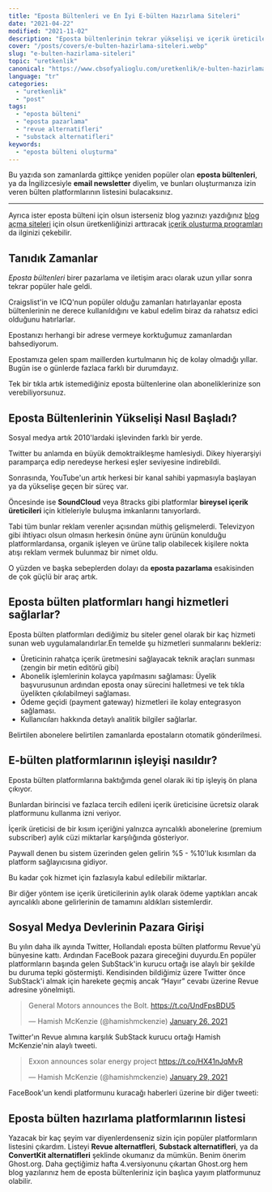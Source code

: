 ```yaml
---
title: "Eposta Bültenleri ve En İyi E-bülten Hazırlama Siteleri"
date: "2021-04-22"
modified: "2021-11-02"
description: "Eposta bültenlerinin tekrar yükselişi ve içerik üreticileri için en iyi e-bülten hazırlama sitelerinin listesi"
cover: "/posts/covers/e-bulten-hazirlama-siteleri.webp"
slug: "e-bulten-hazirlama-siteleri"
topic: "uretkenlik"
canonical: "https://www.cbsofyalioglu.com/uretkenlik/e-bulten-hazirlama-siteleri/"
language: "tr"
categories:
  - "uretkenlik"
  - "post"
tags:
  - "eposta bülteni"
  - "eposta pazarlama"
  - "revue alternatifleri"
  - "substack alternatifleri"
keywords:
  - "eposta bülteni oluşturma"
---
```


Bu yazıda son zamanlarda gittikçe yeniden popüler olan **eposta bültenleri**, ya da İngilizcesiyle **email newsletter** diyelim, ve bunları oluşturmanıza izin veren bülten platformlarının listesini bulacaksınız.

* * *

Ayrıca ister eposta bülteni için olsun isterseniz blog yazınızı yazdığınız [blog açma siteleri](https://www.cbsofyalioglu.com/blog-acmak/en-iyi-blog-siteleri/) için olsun üretkenliğinizi arttıracak [içerik oluşturma programları](https://www.cbsofyalioglu.com/uretkenlik/icerik-olusturma-programlari/) da ilginizi çekebilir.

## Tanıdık Zamanlar

*Eposta bültenleri* birer pazarlama ve iletişim aracı olarak uzun yıllar sonra tekrar popüler hale geldi.

Craigslist'in ve ICQ'nun popüler olduğu zamanları hatırlayanlar eposta bültenlerinin ne derece kullanıldığını ve kabul edelim biraz da rahatsız edici olduğunu hatırlarlar.

Epostanızı herhangi bir adrese vermeye korktuğumuz zamanlardan bahsediyorum.

Epostamıza gelen spam maillerden kurtulmanın hiç de kolay olmadığı yıllar. Bugün ise o günlerde fazlaca farklı bir durumdayız.

Tek bir tıkla artık istemediğiniz eposta bültenlerine olan aboneliklerinize son verebiliyorsunuz.

## Eposta Bültenlerinin Yükselişi Nasıl Başladı?

Sosyal medya artık 2010'lardaki işlevinden farklı bir yerde.

Twitter bu anlamda en büyük demoktraikleşme hamlesiydi. Dikey hiyerarşiyi paramparça edip neredeyse herkesi eşler seviyesine indirebildi.

Sonrasında, YouTube'un artık herkesi bir kanal sahibi yapmasıyla başlayan ya da yükselişe geçen bir süreç var.

Öncesinde ise <b>SoundCloud</b> veya 8tracks gibi platformlar __bireysel içerik üreticileri__ için kitleleriyle buluşma imkanlarını tanıyorlardı.

Tabi tüm bunlar reklam verenler açısından müthiş gelişmelerdi. Televizyon gibi ihtiyacı olsun olmasın herkesin önüne aynı ürünün konulduğu platformlardansa, organik işleyen ve ürüne talip olabilecek kişilere nokta atışı reklam vermek bulunmaz bir nimet oldu.

O yüzden ve başka sebeplerden dolayı da **eposta pazarlama** esakisinden de çok güçlü bir araç artık.

## Eposta bülten platformları hangi hizmetleri sağlarlar?

Eposta bülten platformları dediğimiz bu siteler genel olarak bir kaç hizmeti sunan web uygulamalarıdırlar.En temelde şu hizmetleri sunmalarını bekleriz:

- Üreticinin rahatça içerik üretmesini sağlayacak teknik araçları sunması (zengin bir metin editörü gibi)
- Abonelik işlemlerinin kolayca yapılmasını sağlaması: Üyelik başvurusunun ardından eposta onay sürecini halletmesi ve tek tıkla üyelikten çıkılabilmeyi sağlaması.
- Ödeme geçidi (payment gateway) hizmetleri ile kolay entegrasyon sağlaması.
- Kullanıcıları hakkında detaylı analitik bilgiler sağlarlar.

Belirtilen abonelere belirtilen zamanlarda epostaların otomatik gönderilmesi.

## E-bülten platformlarının işleyişi nasıldır?


Eposta bülten platformlarına baktığımda genel olarak iki tip işleyiş ön plana çıkıyor.

Bunlardan birincisi ve fazlaca tercih edileni içerik üreticisine ücretsiz olarak platformunu kullanma izni veriyor.

İçerik üreticisi de bir kısım içeriğini yalnızca ayrıcalıklı abonelerine (premium subscriber) aylık cüzi miktarlar karşılığında gösteriyor.

Paywall denen bu sistem üzerinden gelen gelirin %5 - %10'luk kısımları da platform sağlayıcısına gidiyor.

Bu kadar çok hizmet için fazlasıyla kabul edilebilir miktarlar.

Bir diğer yöntem ise içerik üreticilerinin aylık olarak ödeme yaptıkları ancak ayrıcalıklı abone gelirlerinin de tamamını aldıkları sistemlerdir.

## Sosyal Medya Devlerinin Pazara Girişi

Bu yılın daha ilk ayında Twitter, Hollandalı eposta bülten platformu Revue'yü bünyesine kattı. Ardından FaceBook pazara gireceğini duyurdu.En popüler platformların başında gelen SubStack'in kurucu ortağı ise alaylı bir şekilde bu duruma tepki göstermişti. Kendisinden bildiğimiz üzere Twitter önce SubStack'i almak için harekete geçmiş ancak “Hayır” cevabı üzerine Revue adresine yönelmişti.

<blockquote className="twitter-tweet" data-dnt="true" data-theme="dark"><p lang="en" dir="ltr">General Motors announces the Bolt. <a href="https://t.co/UndFpsBDU5">https://t.co/UndFpsBDU5</a></p>&mdash; Hamish McKenzie (@hamishmckenzie) <a href="https://twitter.com/hamishmckenzie/status/1354168607287066624?ref_src=twsrc%5Etfw">January 26, 2021</a></blockquote> <script async src="https://platform.twitter.com/widgets.js" charSet="utf-8"></script>

Twitter'ın Revue alımına karşılık SubStack kurucu ortağı Hamish McKenzie'nin alaylı tweeti.

<blockquote className="twitter-tweet" data-theme="dark"><p lang="en" dir="ltr">Exxon announces solar energy project <a href="https://t.co/HX41nJqMvR">https://t.co/HX41nJqMvR</a></p>&mdash; Hamish McKenzie (@hamishmckenzie) <a href="https://twitter.com/hamishmckenzie/status/1354982869723185153?ref_src=twsrc%5Etfw">January 29, 2021</a></blockquote> <script async src="https://platform.twitter.com/widgets.js" charSet="utf-8"></script>
FaceBook'un kendi platformunu kuracağı haberleri üzerine bir diğer tweeti:

## Eposta bülten hazırlama platformlarının listesi

Yazacak bir kaç şeyim var diyenlerdenseniz sizin için popüler platformların listesini çıkardım.
Listeyi **Revue alternatfleri**, **Substack alternatifleri**, ya da **ConvertKit alternatifleri** şeklinde okumanız da mümkün.
Benim önerim Ghost.org. Daha geçtiğimiz hafta 4.versiyonunu çıkartan Ghost.org hem blog yazılarınız hem de eposta bültenleriniz için başlıca yayım platformunuz olabilir.


<CardEnlarge
    title="Substack"
    description="Substack en popüler eposta bülteni hazırlama platformlarının başında gelmekte."
    link="https://substack.com/"
    nofollow={true}
    cover="/posts/substack.png"
/>

<CardEnlarge
    title="Revue"
    description="Hollanda merkezli eposta bülten platformu artık Twitter bünyesinde ve Twitter'ınızla entegre çalışmakta."
    link="https://www.getrevue.co/"
    nofollow={true}
    cover="/posts/caroline-e174af89a07caa0546b7b0765a3d2fe100d8310fedd2b2ce247a2a0da9f453fd.jpg"
/>

<CardEnlarge
    title="Ghost"
    description="Açık kaynak kodlu Ghost ile hem eposta bültenleri oluşturabilir hem de kendi blogunuzu kurabilirsiniz."
    link="https://ghost.org/"
    nofollow={true}
    cover="/posts/ghost.png"
/>

<CardEnlarge
    title="CovertKit"
    description="ConvertKit ile eposta bültenleri oluşturabilir ve kendinize bir giriş sayfası hazırlayabilirsiniz. (Bu link referanslı bağlantıdır. Bu link ile yapacağınız katılımın bana getirisi olabilme ihtimali mevuttur.)"
    link="https://app.convertkit.com/referrals/l/8aed3d10-c6c7-499a-b64f-d871b10588ad"
    nofollow={true}
    cover="/posts/convertkit.webp"
/>

<CardEnlarge
    title="Mailchimp"
    description="Eposta ile pazarlamanın dev şirketi Mailchimp."
    link="https://mailchimp.com/"
    nofollow={true}
    cover="/posts/MC_Share_Card-min.png"
/>


<CardEnlarge
    title="Letter.so"
    description="Nispeten yeni bir eposta bülteni uygulaması"
    link="https://letter.so/"
    nofollow={true}
    cover="/posts/image.png"
/>
